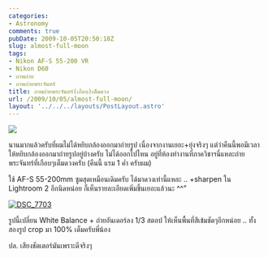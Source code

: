 ```yaml
---
categories:
- Astronomy
comments: true
pubDate: 2009-10-05T20:50:18Z
slug: almost-full-moon
tags:
- Nikon AF-S 55-200 VR
- Nikon D60
- ภาพถ่าย
- ภาพภ่ายพระจันทร์
title: ภาพถ่ายพระจันทร์(เกือบ)เต็มดวง
url: /2009/10/05/almost-full-moon/
layout: '../../../layouts/PostLayout.astro'
---
```


[![](https://armno.in.th/wp-content/uploads/ba5eba3351bd_121AD/DSC_7708_thumb.jpg)](https://armno.in.th/wp-content/uploads/ba5eba3351bd_121AD/DSC_7708.jpg)



นานมากแล้วครับที่ผมไม่ได้หยิบกล้องออกมาถ่ายรูป เนื่องจากงานเยอะ+ยุ่งจริงๆ แต่ว่าคืนนี้พอมีเวลาให้หยิบกล้องออกมาถ่ายรูปอยู่บ้างครับ ไม่ได้ออกไปไหน อยู่ที่ห้องทำงานที่ภาควิชาฯนี่แหละถ่าย พระจันทร์ที่เกือบๆเต็มดวงครับ (คืนนี้ แรม 1 ค่ำ ครับผม)



ใช้ AF-S 55-200mm ซูมสุดเหมือนเดิมครับ ได้มาดวงเท่านี้แหละ .. +sharpen ใน Lightroom 2 อีกนิดหน่อย ก็เห็นรายละเอียดเพิ่มขึ้นเยอะแล้วนะ ^^”



[![DSC_7703](https://armno.in.th/wp-content/uploads/ba5eba3351bd_121AD/DSC_7703_thumb.jpg)](https://armno.in.th/wp-content/uploads/ba5eba3351bd_121AD/DSC_7703.jpg)



รูปนี้เปลี่ยน White Balance + ถ่ายอันเดอร์ลง 1/3 สตอป ให้เห็นพื้นที่สีเข้มชัดๆอีกหน่อย .. ทั้งสองรูป crop มา 100% เต็มครับพี่น้อง



ปล. เสียงชัตเตอร์มันเพราะดีจริงๆ
